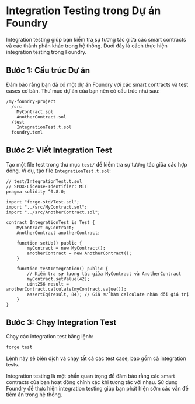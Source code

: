 # Integration Testing trong Dự án Foundry


<YouTubePlayer videoId="Tr_-eQbQEOg"/>

Integration testing giúp bạn kiểm tra sự tương tác giữa các smart contracts và các thành phần khác trong hệ thống. Dưới đây là cách thực hiện integration testing trong Foundry.

## Bước 1: Cấu trúc Dự án

Đảm bảo rằng bạn đã có một dự án Foundry với các smart contracts và test cases cơ bản. Thư mục dự án của bạn nên có cấu trúc như sau:

```
/my-foundry-project
  /src
    MyContract.sol
    AnotherContract.sol
  /test
    IntegrationTest.t.sol
  foundry.toml
```


## Bước 2: Viết Integration Test

Tạo một file test trong thư mục `test/` để kiểm tra sự tương tác giữa các hợp đồng. Ví dụ, tạo file `IntegrationTest.t.sol`:

```solidity
// test/IntegrationTest.t.sol
// SPDX-License-Identifier: MIT
pragma solidity ^0.8.0;

import "forge-std/Test.sol";
import "../src/MyContract.sol";
import "../src/AnotherContract.sol";

contract IntegrationTest is Test {
    MyContract myContract;
    AnotherContract anotherContract;

    function setUp() public {
        myContract = new MyContract();
        anotherContract = new AnotherContract();
    }

    function testIntegration() public {
        // Kiểm tra sự tương tác giữa MyContract và AnotherContract
        myContract.setValue(42);
        uint256 result = anotherContract.calculate(myContract.value());
        assertEq(result, 84); // Giả sử hàm calculate nhân đôi giá trị
    }
}
```


## Bước 3: Chạy Integration Test

Chạy các integration test bằng lệnh:

```bash
forge test
```

Lệnh này sẽ biên dịch và chạy tất cả các test case, bao gồm cả integration tests.

Integration testing là một phần quan trọng để đảm bảo rằng các smart contracts của bạn hoạt động chính xác khi tương tác với nhau. Sử dụng Foundry để thực hiện integration testing giúp bạn phát hiện sớm các vấn đề tiềm ẩn trong hệ thống.